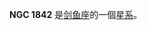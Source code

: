 {{NGCInfoBox|NGCID=NGC 1842|發現者=約翰·弗里德里希·威廉·赫歇爾|發現日期=1835年12月20日|其他編號=ESO 85-SC46|曆元=J2000.0|赤經=5時7分18.2秒
|赤緯=-67°16'24"|星座=剑鱼座|星體=星系|星等=14|表面亮度=|藍等=14.3}}

'''NGC 1842''' 是[[剑鱼座|剑鱼座]]的一個[[星系|星系]]。

{{NGCReference|1842}}
{{Catalogs|NGC=1842}}